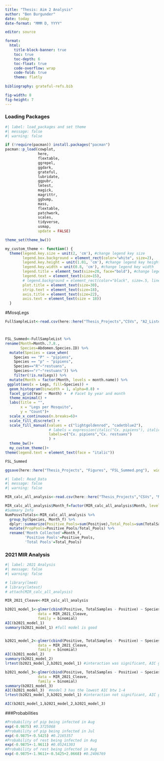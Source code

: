---
title: "Thesis: Aim 2 Analysis"
author: "Ben Burgunder"
date: today
date-format: "MMM D, YYYY"

editor: source

format:
  html:
    title-block-banner: true
    toc: true
    toc-depth: 6
    toc-float: true
    code-overflow: wrap
    code-fold: true
    theme: flatly
    
bibliography: grateful-refs.bib

fig-width: 8
fig-height: 7
---

### Loading Packages

```{r}
#| label: load_packages and set theme
#| message: false
#| warning: false

if (!require(pacman)) install.packages("pacman")
pacman::p_load(cowplot,
               here, 
               flextable,
               ggrepel,
               ggdark,
               grateful,
               lubridate,
               ggpubr,
               lmtest,
               magick,
               magrittr,
               ggbump,
               mass,
               flextable,
               patchwork,
               scales,
               tidyverse, 
               usmap,
               update = FALSE)

theme_set(theme_bw())

my_custom_theme <- function() {
  theme(legend.key.size = unit(2, 'cm'), #change legend key size
        legend.box.background = element_rect(color="white", size=2),
        legend.key.height = unit(1.01, 'cm'), #change legend key height
        legend.key.width = unit(0.8, 'cm'), #change legend key width
        legend.title = element_text(size=20, face="bold"), #change legend title font size
        legend.text = element_text(size=15),
        # legend.background = element_rect(color="black", size=.5, linetype="dotted"),
        plot.title = element_text(size=30),
        strip.text = element_text(size=18),
        axis.title = element_text(size=22),
        axis.text = element_text(size = 18))
  }
```

#MosqLegs
```{r}
FullSampleList<-read.csv(here::here("Thesis_Projects","CSVs", "A2_ListofallMosqTested.csv"))



FSL_Summed<-FullSampleList %>% 
rename(Month=Month..7.8.,
       Species=Abdomen.Species.ID) %>% 
  mutate(Species = case_when(
    Species == "P" ~ "pipiens", 
    Species == "p" ~ "pipiens",
    Species=="R"~"restuans",
    Species=="r"~"restuans")) %>% 
    filter(!is.na(Legs)) %>% 
  mutate(Month = factor(Month, levels = month.name)) %>% 
 ggplot(aes(x = Legs, fill=Species)) +
  geom_histogram(binwidth = 1, alpha=0.8) +
  facet_grid(Year ~ Month) +  # Facet by year and month
  theme_minimal() +
  labs(title = "",
       x = "Legs per Mosquito",
       y = "Count")+
  scale_x_continuous(n.breaks=6)+
  scale_fill_discrete() +
  scale_fill_manual(values = c("lightgoldenrod", "cadetblue2"),
                    # labels = expression(italic("Cx. pipiens"), italic("Cx. restuans")),
                    labels=c("Cx. pipiens","Cx. restuans")
                    ) +
  theme_bw()+
  my_custom_theme()+
theme(legend.text = element_text(face = "italic"))

FSL_Summed

ggsave(here::here("Thesis_Projects", "Figures", "FSL_Summed.png"),  width = 12, height = 8, dpi = 300)

```

```{r}
#| label: Read_Data
#| message: false
#| warning: false

MIR_calc_all_analysis<-read.csv(here::here("Thesis_Projects","CSVs", "MIRcalcAll.csv"))

MIR_calc_all_analysis$Month_f=factor(MIR_calc_all_analysis$Month, levels=c('July','August'))
#Summary Info
NumPosvsTotals<-MIR_calc_all_analysis %>% 
  group_by(Species, Month_f) %>% 
  dplyr::summarize(Positive_Pools=sum(Positive),Total_Pools=sum(TotalSamples),Mosquitoes=sum(summed_MQ)) %>% 
  mutate(PropPools=Positive_Pools/Total_Pools) %>% 
  rename('Month Collected'=Month_f,
         'Positive Pools'=Positive_Pools,
         'Total Pools'=Total_Pools) 


```

### 2021 MIR Analysis
```{r}
#| label: 2021 Analysis
#| message: false
#| warning: false

# library(lme4)
# library(lmtest)
# attach(MIR_calc_all_analysis)

MIR_2021_Cleave<-MIR_calc_all_analysis

b2021_model_1<-glmer(cbind(Positive, TotalSamples - Positive) ~ Species * Month + Category + (1 | Hex) + (1 | Year),
               data = MIR_2021_Cleave,
               family = binomial)
AIC(b2021_model_1)
summary(b2021_model_1) #full model is good


b2021_model_2<-glmer(cbind(Positive, TotalSamples - Positive) ~ Species + Month + Category + (1 | Hex)+ (1 | Year),
               data = MIR_2021_Cleave,
               family = binomial)
AIC(b2021_model_2)
summary(b2021_model_2)
lrtest(b2021_model_2,b2021_model_1) #interaction was significant, AIC goes up w removal

b2021_model_3<-glmer(cbind(Positive, TotalSamples - Positive) ~ Species * Month + (1 | Hex)+ (1 | Year),
               data = MIR_2021_Cleave,
               family = binomial)
summary(b2021_model_3)
AIC(b2021_model_3)  #model 3 has the lowest AIC btw 1-4
lrtest(b2021_model_3,b2021_model_1) #interaction not significant, AIC goes down w removal

AIC(b2021_model_1,b2021_model_2,b2021_model_3)

```
###Probabilities
```{r}
#Probability of pip being infected in Aug
exp(-0.9875) #0.3725068
#Probability of pip being infected in Jul
exp(-0.9875+-0.5425) #0.2165357
#Probability of rest being infected in Aug
exp(-0.9875+-1.9611) #0.05241303
#Probability of rest being infected in Aug
exp(-0.9875+-1.9611+-0.5425+2.0668) #0.2406769
```

